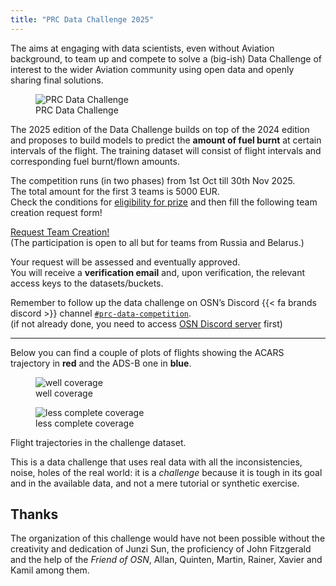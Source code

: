 ```yaml
---
title: "PRC Data Challenge 2025"
---
```


The \acr{PRC} aims at engaging with data scientists, even without
Aviation background, to team up and compete to solve a (big-ish) Data Challenge
of interest to the wider Aviation community using open data and openly sharing
final solutions.

![PRC Data Challenge](media/prc_dc25-01.jpg)

The 2025 edition of the \acr{PRC} Data Challenge builds on top of the 2024
edition and proposes to build \acr{ML} models to predict the **amount of fuel
burnt** at certain intervals of the flight.
The training dataset will consist of flight intervals and corresponding fuel
burnt/flown amounts.

The competition runs (in two phases) from 1st Oct till 30th Nov 2025.  
The total amount for the first 3 teams is 5000 EUR.  
Check the conditions for [eligibility for prize](ranking.qmd#eligibility)
and then fill the following team creation request form!\


:::{.container .text-center}
[Request Team Creation!](https://forms.gle/r4EJQf8mh7BT7jUx6){.btn .btn-primary .btn-lg role="button" data-toggle="tooltip" title="Request Team Creation" target="_blank"}  
[(The participation is open to all but for teams from Russia and Belarus.)]{.small }
:::


::: {.callout-warning title="Attention"}
Your request will be assessed and eventually approved.   
You will receive a **verification email** and, upon verification, the relevant
access keys to the datasets/buckets.
:::

Remember to follow up the data challenge on OSN's Discord
{{< fa brands discord >}} channel [`#prc-data-competition`][prc-discord].  
(if not already done, you need to access [OSN Discord server](https://discord.gg/RPh89jpVVz) first)

--------------------------

Below you can find a couple of plots of flights showing 
the ACARS trajectory in [**red**]{fg="white" bg="red"} and the ADS-B
one in [**blue**]{fg="white" bg="blue"}.

::: {#fig-flights layout-nrow=2}

![well coverage](media/flight_02.jpeg){#fig-flight-01}

![less complete coverage](media/flight_01.jpeg){#fig-flight-01}

Flight trajectories in the challenge dataset.
:::


This is a data challenge that uses real data with all the inconsistencies,
noise, holes of the real world: it is a *challenge* because it is tough 
in its goal and in the available data, and not a mere tutorial or synthetic
exercise.


## Thanks

The organization of this challenge would have not been possible without the
creativity and dedication of Junzi Sun, the proficiency of John Fitzgerald and
the help of the *Friend of OSN*, Allan, Quinten, Martin, Rainer, Xavier and
Kamil among them.


[prc-discord]: <https://discord.com/channels/1252625490930307142/1304403918515605504> "Discord channel for PRC Data Challenge"
